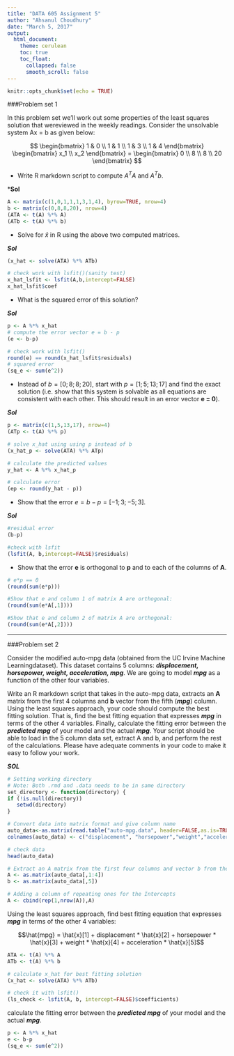 ---
title: "DATA 605 Assignment 5"
author: "Ahsanul Choudhury"
date: "March 5, 2017"
output: 
  html_document:
    theme: cerulean
    toc: true
    toc_float:
      collapsed: false
      smooth_scroll: false
---

```{r setup, include=FALSE}
knitr::opts_chunk$set(echo = TRUE)
```

###Problem set 1

   In this problem set we'll work out some properties of the least squares solution that wereviewed in the weekly readings. Consider the unsolvable system Ax = b as given below:

$$
\begin{bmatrix}
1 & 0 \\
1 & 1 \\
1 & 3 \\
1 & 4
\end{bmatrix}
\begin{bmatrix}
x_1 \\
x_2
\end{bmatrix}
=
\begin{bmatrix}
0 \\
8 \\
8 \\
20
\end{bmatrix}
$$

   - Write R markdown script to compute $A^TA$ and $A^Tb$.
   
   ***Sol**
   
```{r ATA/b, echo=TRUE}
A <- matrix(c(1,0,1,1,1,3,1,4), byrow=TRUE, nrow=4)
b <- matrix(c(0,8,8,20), nrow=4)
(ATA <- t(A) %*% A)
(ATb <- t(A) %*% b)
```


   - Solve for $\hat{x}$ in R using the above two computed matrices.
   
   ***Sol***
   
```{r xhat, echo=TRUE}
(x_hat <- solve(ATA) %*% ATb)

# check work with lsfit()(sanity test)
x_hat_lsfit <- lsfit(A,b,intercept=FALSE)
x_hat_lsfit$coef
```

   - What is the squared error of this solution?
   
   ***Sol***
   
```{r sqerror, echo=TRUE}
p <- A %*% x_hat
# compute the error vector e = b - p
(e <- b-p)

# check work with lsfit()
round(e) == round(x_hat_lsfit$residuals)
# squared error
(sq_e <- sum(e^2))
```


   - Instead of $b = [0; 8; 8; 20]$, start with $p = [1; 5; 13; 17]$ and find the exact solution (i.e. show that this system is solvable as all equations are consistent with each other. This should result in an error vector **e = 0**).
   
   ***Sol***
   
```{r p, echo=TRUE}
p <- matrix(c(1,5,13,17), nrow=4)
(ATp <- t(A) %*% p)

# solve x_hat using using p instead of b
(x_hat_p <- solve(ATA) %*% ATp)

# calculate the predicted values 
y_hat <- A %*% x_hat_p

# calculate error
(ep <- round(y_hat - p))
```


   - Show that the error $e = b - p = [-1; 3;-5; 3]$.
   
   ***Sol***
   
```{r error, echo=TRUE}
#residual error
(b-p)

#check with lsfit
(lsfit(A, b,intercept=FALSE)$residuals)
```


   - Show that the error **e** is orthogonal to **p** and to each of the columns of **A**.
   
```{r orthogonal, echo=TRUE}
# e*p == 0
(round(sum(e*p)))

#Show that e and column 1 of matrix A are orthogonal:
(round(sum(e*A[,1])))

#Show that e and column 2 of matrix A are orthogonal:
(round(sum(e*A[,2])))
```

***


###Problem set 2


   Consider the modified auto-mpg data (obtained from the UC Irvine Machine Learningdataset). This dataset contains 5 columns: ***displacement, horsepower, weight, acceleration, mpg***. We are going to model ***mpg*** as a function of the other four variables.
   
   Write an R markdown script that takes in the auto-mpg data, extracts an **A** matrix from the first 4 columns and **b** vector from the fifth (***mpg***) column. Using the least squares approach, your code should compute the best fitting solution. That is, find the best fitting equation that expresses ***mpg*** in terms of the other 4 variables. Finally, calculate the fitting error between the ***predicted mpg*** of your model and the actual ***mpg***. Your script should be able to load in the 5 column data set, extract A and b, and perform the rest of the calculations. Please have adequate comments in your code to make it easy to follow your work.


   ***SOL***

```{r auto1, echo=TRUE}

# Setting working directory
# Note: Both .rmd and .data needs to be in same directory
set_directory <- function(directory) {
if (!is.null(directory))
   setwd(directory)
}

# Convert data into matrix format and give column name
auto_data<-as.matrix(read.table("auto-mpg.data", header=FALSE,as.is=TRUE))
colnames(auto_data) <- c("displacement", "horsepower","weight","acceleration","mpg")

# check data
head(auto_data)

# Extract an A matrix from the first four columns and vector b from the fifth.
A <- as.matrix(auto_data[,1:4])
b <- as.matrix(auto_data[,5])

# Adding a column of repeating ones for the Intercepts
A <- cbind(rep(1,nrow(A)),A)
```

   Using the least squares approach, find best fitting equation that expresses ***mpg*** in terms of the other 4 variables:
   
   $$\hat{mpg} = \hat{x}[1] + displacement *  \hat{x}[2] + horsepower *  \hat{x}[3] + weight *  \hat{x}[4] + acceleration *  \hat{x}[5]$$
   
```{r auto2, echo=TRUE}
ATA <- t(A) %*% A
ATb <- t(A) %*% b

# calculate x_hat for best fitting solution
(x_hat <- solve(ATA) %*% ATb)

# check it with lsfit()
(ls_check <- lsfit(A, b, intercept=FALSE)$coefficients)
```

   calculate the fitting error between the ***predicted mpg*** of your model and the actual ***mpg***.
   
```{r auto3, echo=TRUE}
p <- A %*% x_hat
e <- b-p
(sq_e <- sum(e^2))
```


